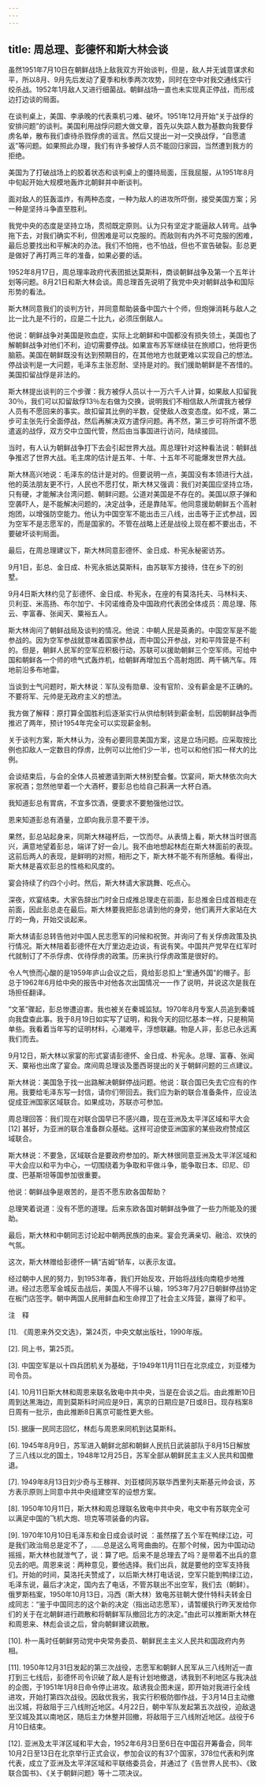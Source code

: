 ```yaml
---
---
---
```

title: 周总理、彭德怀和斯大林会谈
---





虽然1951年7月10日在朝鲜战场上敌我双方开始谈判，但是，敌人并无诚意谋求和平，所以8月、9月先后发动了夏季和秋季两次攻势，同时在空中对我交通线实行绞杀战。1952年1月敌人又进行细菌战。朝鲜战场一直也未实现真正停战，而形成边打边谈的局面。

在谈判桌上，美国、李承晚的代表乘机刁难、破坏。1951年12月开始“关于战俘的安排问题”的谈判。美国利用战俘问题大做文章，首先以失踪人数为基数向我要俘虏名单，散布我们虐待杀戮俘虏的谣言。然后又提出一对一交换战俘，“自愿遣返”等问题。如果照此办理，我们有许多被俘人员不能回归家园，当然遭到我方的拒绝。

美国为了打破战场上的胶着状态和谈判桌上的僵持局面，压我屈服，从1951年8月中旬起开始大规模地轰炸北朝鲜并中断谈判。

面对敌人的狂轰滥炸，有两种态度，一种为敌人的进攻所吓倒，接受美国方案；另一种是坚持斗争直至胜利。

我党中央的态度是坚持立场，贯彻既定原则。认为只有坚定才能逼敌人转弯。战争拖下去，对我们确实不利，但困难是可以克服的。而敌则有内外不可克服的困难，最后总要找出和平解决的办法。我们不怕拖，也不怕战，但也不宣告破裂。彭总更是做好了再打两三年的准备，如果必要的话。

1952年8月17日，周总理率政府代表团抵达莫斯科，商谈朝鲜战争及第一个五年计划等问题。8月21日和斯大林会谈。周总理首先说明了我党中央对朝鲜战争和国际形势的看法。

斯大林同意我们的谈判方针，并同意帮助装备中国六十个师，但炮弹消耗与敌人之比一比九是不行的，应是二十比九，必须压倒敌人。

他说：朝鲜战争对美国是败血症，实际上北朝鲜和中国都没有损失领土，美国也了解朝鲜战争对他们不利，迫切需要停战。如果宣布苏军继续驻在旅顺口，他将更伤脑筋。美国在朝鲜既没有达到预期目的，在其他地方也就更难以实现自己的想法。停战谈判是一大问题，毛泽东主张忍耐、坚持是对的。我们援助朝鲜是不吝惜的。美国扣留战俘是非法的。

斯大林提出谈判的三个步骤：我方被俘人员以十一万六千人计算，如果敌人扣留我30％，我们可以扣留敌俘13％左右做为交换，说明我们不相信敌人所谓我方被俘人员有不愿回来的事实。故扣留其比例的半数，促使敌人改变态度。如不成，第二步可主张先行全面停战，然后再解决双方遣俘问题。再不然，第三步可将所谓不愿遣返的战俘，双方交中立国代管，然后由当事国进行访问，陆续接回。

当时，有人认为朝鲜战争打下去会引起世界大战。周总理针对这种看法说：朝鲜战争推迟了世界大战。毛主席的估计是五年、十年、十五年不可能爆发世界大战。

斯大林高兴地说：毛泽东的估计是对的。但要说明一点，美国没有本领进行大战，他的英法朋友更不行，人民也不愿打仗，斯大林又强调：我们对美国应坚持立场，只有硬，才能解决台湾问题、朝鲜问题。公道对美国是不存在的。美国以原子弹和空袭吓人，是不能解决问题的，决定战争，还是靠陆军。他同意援助朝鲜五个高射炮团，以增强防空能力。他认为中国空军不能出击三八线，出击等于正式参战，因为空军不是志愿军的，而是国家的。不管在战略上还是战役上现在都不要出击，不要破坏谈判局面。

最后，在周总理建议下，斯大林同意彭德怀、金日成、朴宪永秘密访苏。

9月1日，彭总、金日成、朴宪永抵达莫斯科，由苏联军方接待，住在乡下的别墅。

9月4日斯大林约见了彭德怀、金日成、朴宪永，在座的有莫洛托夫、马林科夫、贝利亚、米高扬、布尔加宁、卡冈诺维奇及中国政府代表团全体成员：周总理、陈云、李富春、张闻天、粟裕五人。

斯大林询问了朝鲜战局及谈判的情况。他说：中朝人民是英勇的。中国空军是不能参战的。因为空军参战就意味着国家参战，而中国公开参战，对和平阵营是不利的。但是，朝鲜人民军的空军应积极行动，苏联可以援助朝鲜三个空军师。可给中国和朝鲜各一个师的喷气式轰炸机，给朝鲜再增加五个高射炮团、两千辆汽车。阵地前沿多布地雷。

当谈到士气问题时，斯大林说：军队没有勋章、没有官阶、没有薪金是不正确的。不要将军、元帅是无政府主义的想法。

我方做了解释：原打算全国胜利后逐渐实行从供给制转到薪金制，后因朝鲜战争而推迟了两年，预计1954年完全可以实现薪金制。

关于谈判方案，斯大林认为，没有必要同意美国方案，这是立场问题。应采取按比例也扣敌人一定数目的俘虏，比例可以比他们少一半，也可以和他们扣一样大的比例。

会谈结束后，与会的全体人员被邀请到斯大林别墅会餐。饮宴间，斯大林依次向大家祝酒；忽然他举着一个大酒杯，要彭总也给自己斟满一大杯白酒。

我知道彭总有胃病，不宜多饮酒，便要求不要勉强他过饮。

恩来知道彭总有酒量，立即向我示意不要干涉。

果然，彭总站起身来，同斯大林碰杯后，一饮而尽。从表情上看，斯大林当时很高兴，满意地望着彭总，端详了好一会儿。我不由地想起林彪在斯大林面前的表现。这前后两人的表现，是鲜明的对照，相形之下，斯大林不能不有所感触。看得出，斯大林是喜欢彭总的性格和风度的。

宴会持续了约四个小时。然后，斯大林请大家跳舞、吃点心。

深夜，欢宴结束。大家告辞出门时金日成推总理走在前面，彭总推金日成首相走在前面，因此彭总走在最后。斯大林要我把彭总请到他的身旁，他们离开大家站在大厅的一角，开始交谈起来。

斯大林请彭总转告他对中国人民志愿军的问候和祝贺。并询问了有关俘虏政策及执行情况。斯大林陪着彭德怀在大厅里边走边谈，有说有笑。中国共产党早在红军时代就制订了不杀俘虏、优待俘虏的政策。历来执行俘虏政策是很好的。

令人气愤而心酸的是1959年庐山会议之后，竟给彭总扣上“里通外国”的帽子。彭总于1962年6月给中央的报告中对他各次出国情况一一作了说明，并说这次是我在场担任翻译。

“文革”骤起，彭总惨遭迫害。我也被关在秦城监狱。1970年8月专案人员追到秦城向我盘查此事。我于8月19日如实写了证明，和我今天的回忆基本一样，只是稍简单些。我看着当年写的证明材料，心潮难平，浮想联翩。物是人非，彭总已永远离我们而去。

9月12日，斯大林以家宴的形式宴请彭德怀、金日成、朴宪永。总理、富春、张闻天、粟裕也出席了宴会。席间周总理谈及墨西哥提出的关于朝鲜问题的三点建议。

斯大林说：美国急于找一出路解决朝鲜停战问题。他说：联合国已失去它应有的作用。我要给毛泽东写一封信，请你们带回去。我们应为新的联合准备条件，应设法促成亚洲国家区域联合。如果成功，苏联亦可参加。

周总理回答：我们现在对联合国早已不感兴趣，现在亚洲及太平洋区域和平大会 [12] 甚好，为亚洲的联合准备群众基础。这样可迫使亚洲国家的某些政府赞成区域联合。

斯大林说：不要急，区域联合是要政府参加的。斯大林很同意亚洲及太平洋区域和平大会应以和平为中心，一切围绕着为争取和平做斗争，能争取日本、印尼、印度、巴基斯坦等国参加很重要。

他说：朝鲜战争是艰苦的，是否不愿东欧各国帮助？

总理笑着说道：没有不愿的道理。后来东欧各国对朝鲜战争做了一些力所能及的援助。

最后，斯大林和中朝同志讨论起中朝两民族的由来。宴会充满亲切、融洽、欢快的气氛。

这次，斯大林赠给彭德怀一辆“吉姆”轿车，以表示友谊。

经过朝中人民的努力，到1953年春，我们开始反攻，开始将战线向南稳步地推进。经过志愿军金城反击战后，美国人不得不认输，1953年7月27日朝鲜停战协定在板门店签字。朝中两国人民用鲜血和生命捍卫了社会主义阵营，赢得了和平。

注　释

[1]. 《周恩来外交文选》，第24页，中央文献出版社，1990年版。

[2]. 同上书，第25页。

[3]. 中国空军是以十四兵团机关为基础，于1949年11月11日在北京成立，刘亚楼为司令员。

[4]. 10月11日斯大林和周恩来联名致电中共中央，当是在会谈之后。由此推断10日周到达黑海边，周到莫斯科时间应是9日，离京的日期应是7日或8日。现存档案8日周有一批示，由此推断8日离京可能性更大些。

[5]. 据康一民同志回忆，林彪与周恩来同机到达莫斯科。

[6]. 1945年8月9日，苏军进入朝鲜北部和朝鲜人民抗日武装部队于8月15日解放了三八线以北的国土，1948年12月25日，苏军全部从朝鲜民主主义人民共和国撤退。

[7]. 1949年8月13日刘少奇与王稼祥、刘亚楼同苏联华西里列夫斯基元帅会谈，苏方表示原则上同意中共中央组建空军的设想方案。

[8]. 1950年10月11日，斯大林和周总理联名致电中共中央，电文中有苏联完全可以满足中国的飞机大炮、坦克等项装备的内容。

[9]. 1970年10月10日毛泽东和金日成会谈时说 ：虽然摆了五个军在鸭绿江边，可是我们政治局总是定不了，……总是这么弯弯曲曲的。在那个时候，因为中国动动摇摇，斯大林也就泄气了，说：算了吧。后来不是总理去了吗？是带着不出兵的意见去的吧。周恩来说：两种意见，要他选择。我们出兵，就是要他的空军支持我们。开始的时间，莫洛托夫赞成了，以后斯大林打电话说，空军只能到鸭绿江边，毛泽东说，最后才决定，国内去了电话，不管苏联出不出空军，我们去（朝鲜）。俄罗斯档案，1950年10月13日，冯西（斯大林）致电苏驻朝大使什特科夫转金日成同志：“鉴于中国同志的这个新的决定（指出动志愿军），请暂缓执行昨天发给你们的关于在北朝鲜进行疏散和将朝鲜军队撤回北方的决定。”由此可以推断斯大林在和周恩来、林彪会谈之后，曾向朝鲜建议疏散。

[10]. 朴一禹时任朝鲜劳动党中央常务委员、朝鲜民主主义人民共和国政府内务相。

[11]. 1950年12月31日发起的第三次战役，志愿军和朝鲜人民军从三八线附近一直打到三七线后，彭德怀司令识破了敌人是有计划地撤退，诱我到不利地区与我决战的企图，于1951年1月8日命令停止进攻。敌诱我企图未逞，即开始对我进行全线进攻，开始打第四次战役。因敌优我劣，我实行积极防御作战，于3月14日主动撤出汉城，将敌阻于三八线附近地区。4月22日，朝中军队发起第五次战役，迫敌退至汉城及其以南地区，随后主力休整并回撤，将敌阻于三八线附近地区。战役于6月10日结束。

[12]. 亚洲及太平洋区域和平大会，1952年6月3日至6日在中国召开筹备会，同年10月2日至13日在北京举行正式会议，参加会议的有37个国家，378位代表和列席代表，成立了亚洲及太平洋区域和平联络委员会，并通过了《告世界人民书》、《致联合国书》、《关于朝鲜问题》等十二项决议。
